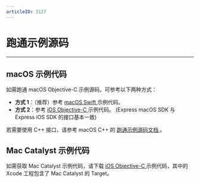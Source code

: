 ```yaml
---
articleID: 3127
---
```

# 跑通示例源码

---

## macOS 示例代码

如需跑通 macOS Objective-C 示例源码，可参考以下两种方式：
- **方式 1**：（推荐）参考 [macOS Swift ](/real-time-video-macos-swift/integration/download-demo) 示例代码。
- **方式 2**：参考 [iOS Objective-C ](/real-time-video-ios-oc/integration/download-demo) 示例代码。 (Express macOS SDK 与 Express iOS SDK 的接口基本一致)

<Note title="说明">


若需要使用 C++ 接口，请参考 macOS C++ 的 [跑通示例源码文档 ](/real-time-video-macos-cpp/integration/download-demo)。
</Note>

## Mac Catalyst 示例代码

如需获取 Mac Catalyst 示例代码，请下载 [iOS Objective-C ](/real-time-video-ios-oc/integration/download-demo) 示例代码，其中的 Xcode 工程包含了 Mac Catalyst 的 Target。
